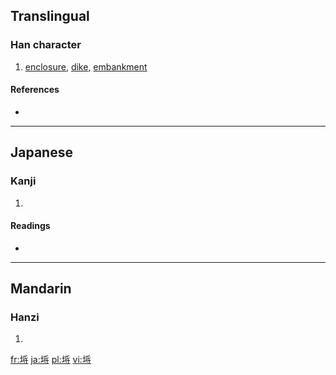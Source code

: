 {{also|埒}}
==Translingual==

===Han character===
{{Han char|rn=32|rad=土|as=07|sn=10|four=|canj=土月木戈 (GBDI), X土月木戈 (XGBDI)}}

# [[enclosure]], [[dike]], [[embankment]]

====References====
* {{Han ref|kx=0230.121|dkj=05124|dj=0466.040|hdz=10446.030|uh=57D3|ud=22483}}

----

==Japanese==

===Kanji===
{{ja-kanji|grade=|rs=土07}}

# {{defn|lang=ja|sort=土07}}

====Readings====
* {{ja-readings|on=[[らち]] (rachi)|kun=[[かこい]] (kakoi)}}

----

==Mandarin==

===Hanzi===
{{cmn-hanzi|pin=[[liè]] ([[lie4]])|wg=lieh<sup>4</sup>}}

# {{defn|lang=cmn|sort=土07}}

[[fr:埓]]
[[ja:埓]]
[[pl:埓]]
[[vi:埓]]